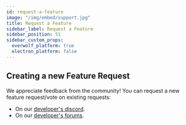 ```yaml
---
id: request-a-feature
image: "/img/embed/support.jpg"
title: Request a Feature
sidebar_label: Request a Feature
sidebar_position: 51
sidebar_custom_props:
  overwolf_platform: true
  electron_platform: false
---
```


## Creating a new Feature Request

We appreciate feedback from the community! You can request a new feature request/vote on existing requests:
- On our [developer's discord](/support/contact-us#join-our-discord).
- On our [developer's forums](https://discuss.overwolf.com).